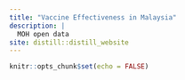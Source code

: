 ```yaml
---
title: "Vaccine Effectiveness in Malaysia"
description: |
  MOH open data
site: distill::distill_website
---
```


```r
knitr::opts_chunk$set(echo = FALSE)

```


